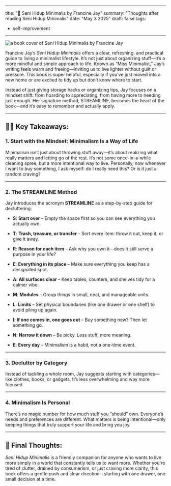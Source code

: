 ---
title: "📖 Seni Hidup Minimalis by Francine Jay"
summary: "Thoughts after reading Seni Hidup Minimalis"
date: "May 3 2025"
draft: false
tags:
- self-improvement
----------


<Image 
  src={coverImage} 
  alt="a book cover of Seni Hidup Minimalis by Francine Jay" 
/>

Francine Jay’s _Seni Hidup Minimalis_ offers a clear, refreshing, and practical guide to living a minimalist lifestyle. It’s not just about organizing stuff—it’s a more mindful and simple approach to life. Known as “Miss Minimalist,” Jay’s writing feels warm and freeing—inviting us to live lighter without guilt or pressure. This book is super helpful, especially if you’ve just moved into a new home or are excited to tidy up but don’t know where to start.

Instead of just giving storage hacks or organizing tips, Jay focuses on a mindset shift: from hoarding to appreciating, from having more to needing just enough. Her signature method, STREAMLINE, becomes the heart of the book—and it’s easy to remember and actually apply.

----------

## 🧘‍♀️ Key Takeaways:

### 1. Start with the Mindset: Minimalism Is a Way of Life

Minimalism isn’t just about throwing stuff away—it’s about realizing what really matters and letting go of the rest. It’s not some once-in-a-while cleaning spree, but a more intentional way to live. Personally, now whenever I want to buy something, I ask myself: do I really need this? Or is it just a random craving?

----------

### 2. The STREAMLINE Method

Jay introduces the acronym **STREAMLINE** as a step-by-step guide for decluttering:

-   **S**: **Start over** – Empty the space first so you can see everything you actually own.
    
-   **T**: **Trash, treasure, or transfer** – Sort every item: throw it out, keep it, or give it away.
    
-   **R**: **Reason for each item** – Ask why you own it—does it still serve a purpose in your life?
    
-   **E**: **Everything in its place** – Make sure everything you keep has a designated spot.
    
-   **A**: **All surfaces clear** – Keep tables, counters, and shelves tidy for a calmer vibe.
    
-   **M**: **Modules** – Group things in small, neat, and manageable units.
    
-   **L**: **Limits** – Set physical boundaries (like one drawer or one shelf) to avoid piling up again.
    
-   **I**: **If one comes in, one goes out** – Buy something new? Then let something go.
    
-   **N**: **Narrow it down** – Be picky. Less stuff, more meaning.
    
-   **E**: **Every day** – Minimalism is a habit, not a one-time event.
    

----------

### 3. Declutter by Category

Instead of tackling a whole room, Jay suggests starting with categories—like clothes, books, or gadgets. It’s less overwhelming and way more focused.

----------

### 4. Minimalism Is Personal

There’s no magic number for how much stuff you “should” own. Everyone’s needs and preferences are different. What matters is being intentional—only keeping things that truly support your life and bring you joy.

----------

## 📌 Final Thoughts:

_Seni Hidup Minimalis_ is a friendly companion for anyone who wants to live more simply in a world that constantly tells us to want more. Whether you're tired of clutter, drained by consumerism, or just craving more clarity, this book offers a gentle push and clear direction—starting with one drawer, one small decision at a time.